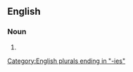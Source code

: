 ==English==

===Noun===
{{head|en|noun plural form}}

# {{plural of|acuity|lang=en}}

[[Category:English plurals ending in "-ies"]]